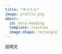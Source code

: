 ```yaml
---
title: "タイトル"
image: profile.png
about:
  id: hero-heading
  template: trestles
  image-shape: rectangle
---
```


::: {#hero-heading}

説明文


:::

